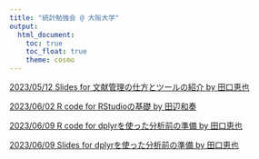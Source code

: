 ```yaml
---
title: "統計勉強会 @ 大阪大学"
output:
  html_document:
    toc: true
    toc_float: true
    theme: cosmo
---
```


[2023/05/12 Slides for 文献管理の仕方とツールの紹介 by 田口恵也](https://www.dropbox.com/s/pm2rsg1kxyrso7e/20230512_IntroductionToLiteratureManagementTechniquesAndTools_Taguchi.pptx?dl=0)

[2023/06/02 R code for RStudioの基礎 by 田辺和奏](http://htmlpreview.github.io/?https://github.com/atsushikanayama/statistics/blob/main/2023StatsStudySessions%40OsakaUniversity/20230602_RStudioBasics_Tanabe.html)

[2023/06/09 R code for dplyrを使った分析前の準備 by 田口恵也](http://htmlpreview.github.io/?https://github.com/atsushikanayama/statistics/blob/main/2023StatsStudySessions%40OsakaUniversity/20230609_UsingDplyr_Taguchi.html)

[2023/06/09 Slides for dplyrを使った分析前の準備 by 田口恵也](https://www.dropbox.com/s/ule3t2x34ftmhz7/20230609_UsingDplyr_Taguchi.pptx?dl=0)


